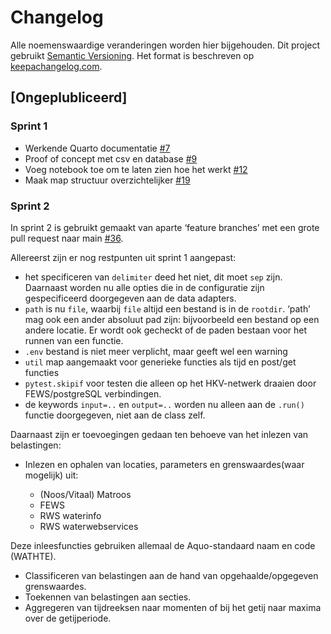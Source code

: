 # Changelog

Alle noemenswaardige veranderingen worden hier bijgehouden. 
Dit project gebruikt [Semantic Versioning](http://semver.org/).
Het format is beschreven op [keepachangelog.com](https://keepachangelog.com/en/1.0.0/).

## [Ongeplubliceerd]

### Sprint 1

- Werkende Quarto documentatie [#7](https://github.com/continu-inzicht/toolbox-continu-inzicht/pull/7)
- Proof of concept met csv en database [#9](https://github.com/continu-inzicht/toolbox-continu-inzicht/pull/9) 
- Voeg notebook toe om te laten zien hoe het werkt [#12](https://github.com/continu-inzicht/toolbox-continu-inzicht/pull/12)
- Maak map structuur overzichtelijker [#19](https://github.com/continu-inzicht/toolbox-continu-inzicht/pull/19)

### Sprint 2 

In sprint 2 is gebruikt gemaakt van aparte 'feature branches' met een grote pull request naar main [#36](https://github.com/continu-inzicht/toolbox-continu-inzicht/pull/36). 

Allereerst zijn er nog restpunten uit sprint 1 aangepast: 

- het specificeren van `delimiter` deed het niet, dit moet `sep` zijn. Daarnaast worden nu alle opties die in de configuratie zijn gespecificeerd doorgegeven aan de data adapters. 
- `path` is nu `file`, waarbij `file` altijd een bestand is in de `rootdir`. 'path' mag ook een ander absoluut pad zijn: bijvoorbeeld een bestand op een andere locatie. Er wordt ook gecheckt of de paden bestaan voor het runnen van een functie. 
- `.env` bestand is niet meer verplicht, maar geeft wel een warning
- `util` map aangemaakt voor generieke functies als tijd en post/get functies
- `pytest.skipif` voor testen die alleen op het HKV-netwerk draaien door FEWS/postgreSQL verbindingen. 
- de keywords `input=..` en `output=..` worden nu alleen aan de `.run()` functie doorgegeven, niet aan de class zelf.

Daarnaast zijn er toevoegingen gedaan ten behoeve van het inlezen van belastingen:

- Inlezen en ophalen van locaties, parameters en grenswaardes(waar mogelijk) uit:
  
    - (Noos/Vitaal) Matroos
    -  FEWS
    -  RWS waterinfo
    -  RWS waterwebservices
  
Deze inleesfuncties gebruiken allemaal de Aquo-standaard naam en code (WATHTE). 

- Classificeren van belastingen aan de hand van opgehaalde/opgegeven grenswaardes. 
- Toekennen van belastingen aan secties.
- Aggregeren van tijdreeksen naar momenten of bij het getij naar maxima over de getijperiode.
